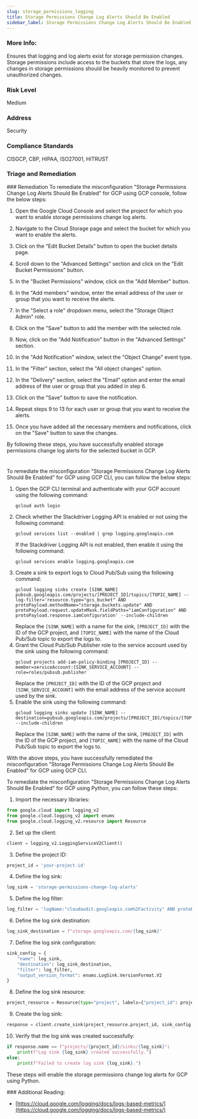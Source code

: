 ```yaml
---
slug: storage_permissions_logging
title: Storage Permissions Change Log Alerts Should Be Enabled
sidebar_label: Storage Permissions Change Log Alerts Should Be Enabled
---
```


### More Info:

Ensures that logging and log alerts exist for storage permission changes. Storage permissions include access to the buckets that store the logs, any changes in storage permissions should be heavily monitored to prevent unauthorized changes.

### Risk Level

Medium

### Address

Security

### Compliance Standards

CISGCP, CBP, HIPAA, ISO27001, HITRUST


### Triage and Remediation
<Tabs>
<Tab title='Remediation'>
### Remediation

<AccordionGroup>
<Accordion title='Using Console' defaultOpen='true'>
To remediate the misconfiguration "Storage Permissions Change Log Alerts Should Be Enabled" for GCP using GCP console, follow the below steps:

1. Open the Google Cloud Console and select the project for which you want to enable storage permissions change log alerts.

2. Navigate to the Cloud Storage page and select the bucket for which you want to enable the alerts.

3. Click on the "Edit Bucket Details" button to open the bucket details page.

4. Scroll down to the "Advanced Settings" section and click on the "Edit Bucket Permissions" button.

5. In the "Bucket Permissions" window, click on the "Add Member" button.

6. In the "Add members" window, enter the email address of the user or group that you want to receive the alerts.

7. In the "Select a role" dropdown menu, select the "Storage Object Admin" role.

8. Click on the "Save" button to add the member with the selected role.

9. Now, click on the "Add Notification" button in the "Advanced Settings" section.

10. In the "Add Notification" window, select the "Object Change" event type.

11. In the "Filter" section, select the "All object changes" option.

12. In the "Delivery" section, select the "Email" option and enter the email address of the user or group that you added in step 6.

13. Click on the "Save" button to save the notification.

14. Repeat steps 9 to 13 for each user or group that you want to receive the alerts.

15. Once you have added all the necessary members and notifications, click on the "Save" button to save the changes.

By following these steps, you have successfully enabled storage permissions change log alerts for the selected bucket in GCP.

#
</Accordion>

<Accordion title='Using CLI'>
To remediate the misconfiguration "Storage Permissions Change Log Alerts Should Be Enabled" for GCP using GCP CLI, you can follow the below steps:

1. Open the GCP CLI terminal and authenticate with your GCP account using the following command:
   ```
   gcloud auth login
   ```
2. Check whether the Stackdriver Logging API is enabled or not using the following command:
   ```
   gcloud services list --enabled | grep logging.googleapis.com
   ```
   If the Stackdriver Logging API is not enabled, then enable it using the following command:
   ```
   gcloud services enable logging.googleapis.com
   ```
3. Create a sink to export logs to Cloud Pub/Sub using the following command:
   ```
   gcloud logging sinks create [SINK_NAME] pubsub.googleapis.com/projects/[PROJECT_ID]/topics/[TOPIC_NAME] --log-filter='resource.type="gcs_bucket" AND protoPayload.methodName="storage.buckets.update" AND protoPayload.request.updateMask.fieldPaths="iamConfiguration" AND protoPayload.response.iamConfiguration' --include-children
   ```
   Replace the `[SINK_NAME]` with a name for the sink, `[PROJECT_ID]` with the ID of the GCP project, and `[TOPIC_NAME]` with the name of the Cloud Pub/Sub topic to export the logs to.
4. Grant the Cloud Pub/Sub Publisher role to the service account used by the sink using the following command:
   ```
   gcloud projects add-iam-policy-binding [PROJECT_ID] --member=serviceAccount:[SINK_SERVICE_ACCOUNT] --role=roles/pubsub.publisher
   ```
   Replace the `[PROJECT_ID]` with the ID of the GCP project and `[SINK_SERVICE_ACCOUNT]` with the email address of the service account used by the sink.
5. Enable the sink using the following command:
   ```
   gcloud logging sinks update [SINK_NAME] --destination=pubsub.googleapis.com/projects/[PROJECT_ID]/topics/[TOPIC_NAME] --include-children
   ```
   Replace the `[SINK_NAME]` with the name of the sink, `[PROJECT_ID]` with the ID of the GCP project, and `[TOPIC_NAME]` with the name of the Cloud Pub/Sub topic to export the logs to.

With the above steps, you have successfully remediated the misconfiguration "Storage Permissions Change Log Alerts Should Be Enabled" for GCP using GCP CLI.
</Accordion>

<Accordion title='Using Python'>
To remediate the misconfiguration "Storage Permissions Change Log Alerts Should Be Enabled" for GCP using Python, you can follow these steps:

1. Import the necessary libraries: 

```python
from google.cloud import logging_v2
from google.cloud.logging_v2 import enums
from google.cloud.logging_v2.resource import Resource
```

2. Set up the client:

```python
client = logging_v2.LoggingServiceV2Client()
```

3. Define the project ID:

```python
project_id = 'your-project-id'
```

4. Define the log sink:

```python
log_sink = 'storage-permissions-change-log-alerts'
```

5. Define the log filter:

```python
log_filter = 'logName:"cloudaudit.googleapis.com%2Factivity" AND protoPayload.methodName:"storage.buckets.update" AND protoPayload.serviceName:"storage.googleapis.com"'
```

6. Define the log sink destination:

```python
log_sink_destination = f"storage.googleapis.com/{log_sink}"
```

7. Define the log sink configuration:

```python
sink_config = {
    "name": log_sink,
    "destination": log_sink_destination,
    "filter": log_filter,
    "output_version_format": enums.LogSink.VersionFormat.V2
}
```

8. Define the log sink resource:

```python
project_resource = Resource(type="project", labels={"project_id": project_id})
```

9. Create the log sink:

```python
response = client.create_sink(project_resource.project_id, sink_config)
```

10. Verify that the log sink was created successfully:

```python
if response.name == f"projects/{project_id}/sinks/{log_sink}":
    print(f"Log sink {log_sink} created successfully.")
else:
    print(f"Failed to create log sink {log_sink}.")
```

These steps will enable the storage permissions change log alerts for GCP using Python.
</Accordion>

</AccordionGroup>
</Tab>
</Tabs>
### Additional Reading:

- [https://cloud.google.com/logging/docs/logs-based-metrics/](https://cloud.google.com/logging/docs/logs-based-metrics/) 

